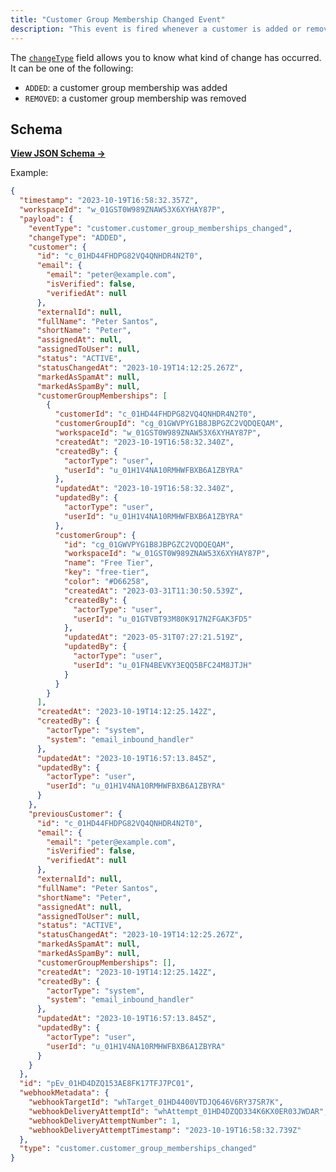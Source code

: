 ```yaml
---
title: "Customer Group Membership Changed Event"
description: "This event is fired whenever a customer is added or removed from a customer group."
---
```


The [`changeType`](https://json-schema.app/view/%23%2Fdefinitions%2FcustomerGroupMembershipsChangedPayload?url=https%3A%2F%2Fcore-api.uk.plain.com%2Fwebhooks%2Fschema.json) field allows you to know what kind of change has occurred. It can be one of the following:

- `ADDED`: a customer group membership was added
- `REMOVED`: a customer group membership was removed

## Schema

[**View JSON Schema →**](https://json-schema.app/view/%23%2Fdefinitions%2FcustomerGroupMembershipsChangedPayload?url=https%3A%2F%2Fcore-api.uk.plain.com%2Fwebhooks%2Fschema.json)

Example:

```json
{
  "timestamp": "2023-10-19T16:58:32.357Z",
  "workspaceId": "w_01GST0W989ZNAW53X6XYHAY87P",
  "payload": {
    "eventType": "customer.customer_group_memberships_changed",
    "changeType": "ADDED",
    "customer": {
      "id": "c_01HD44FHDPG82VQ4QNHDR4N2T0",
      "email": {
        "email": "peter@example.com",
        "isVerified": false,
        "verifiedAt": null
      },
      "externalId": null,
      "fullName": "Peter Santos",
      "shortName": "Peter",
      "assignedAt": null,
      "assignedToUser": null,
      "status": "ACTIVE",
      "statusChangedAt": "2023-10-19T14:12:25.267Z",
      "markedAsSpamAt": null,
      "markedAsSpamBy": null,
      "customerGroupMemberships": [
        {
          "customerId": "c_01HD44FHDPG82VQ4QNHDR4N2T0",
          "customerGroupId": "cg_01GWVPYG1B8JBPGZC2VQDQEQAM",
          "workspaceId": "w_01GST0W989ZNAW53X6XYHAY87P",
          "createdAt": "2023-10-19T16:58:32.340Z",
          "createdBy": {
            "actorType": "user",
            "userId": "u_01H1V4NA10RMHWFBXB6A1ZBYRA"
          },
          "updatedAt": "2023-10-19T16:58:32.340Z",
          "updatedBy": {
            "actorType": "user",
            "userId": "u_01H1V4NA10RMHWFBXB6A1ZBYRA"
          },
          "customerGroup": {
            "id": "cg_01GWVPYG1B8JBPGZC2VQDQEQAM",
            "workspaceId": "w_01GST0W989ZNAW53X6XYHAY87P",
            "name": "Free Tier",
            "key": "free-tier",
            "color": "#D66258",
            "createdAt": "2023-03-31T11:30:50.539Z",
            "createdBy": {
              "actorType": "user",
              "userId": "u_01GTVBT93M80K917N2FGAK3FD5"
            },
            "updatedAt": "2023-05-31T07:27:21.519Z",
            "updatedBy": {
              "actorType": "user",
              "userId": "u_01FN4BEVKY3EQQ5BFC24M8JTJH"
            }
          }
        }
      ],
      "createdAt": "2023-10-19T14:12:25.142Z",
      "createdBy": {
        "actorType": "system",
        "system": "email_inbound_handler"
      },
      "updatedAt": "2023-10-19T16:57:13.845Z",
      "updatedBy": {
        "actorType": "user",
        "userId": "u_01H1V4NA10RMHWFBXB6A1ZBYRA"
      }
    },
    "previousCustomer": {
      "id": "c_01HD44FHDPG82VQ4QNHDR4N2T0",
      "email": {
        "email": "peter@example.com",
        "isVerified": false,
        "verifiedAt": null
      },
      "externalId": null,
      "fullName": "Peter Santos",
      "shortName": "Peter",
      "assignedAt": null,
      "assignedToUser": null,
      "status": "ACTIVE",
      "statusChangedAt": "2023-10-19T14:12:25.267Z",
      "markedAsSpamAt": null,
      "markedAsSpamBy": null,
      "customerGroupMemberships": [],
      "createdAt": "2023-10-19T14:12:25.142Z",
      "createdBy": {
        "actorType": "system",
        "system": "email_inbound_handler"
      },
      "updatedAt": "2023-10-19T16:57:13.845Z",
      "updatedBy": {
        "actorType": "user",
        "userId": "u_01H1V4NA10RMHWFBXB6A1ZBYRA"
      }
    }
  },
  "id": "pEv_01HD4DZQ153AE8FK17TFJ7PC01",
  "webhookMetadata": {
    "webhookTargetId": "whTarget_01HD4400VTDJQ646V6RY37SR7K",
    "webhookDeliveryAttemptId": "whAttempt_01HD4DZQD334K6KX0ER03JWDAR",
    "webhookDeliveryAttemptNumber": 1,
    "webhookDeliveryAttemptTimestamp": "2023-10-19T16:58:32.739Z"
  },
  "type": "customer.customer_group_memberships_changed"
}
```
